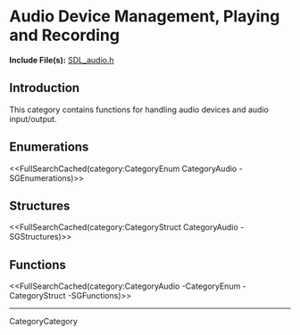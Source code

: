 <!-- #master-page:CategoryTemplate -->
<!-- #master-date:Unknown-Date -->
<!-- format wiki -->
<!-- language en -->

= Audio Device Management, Playing and Recording =

'''Include File(s):'''  [http://hg.libsdl.org/SDL/file/default/include/SDL_audio.h SDL_audio.h]


== Introduction ==

This category contains functions for handling audio devices and audio input/output.

== Enumerations ==
<<FullSearchCached(category:CategoryEnum CategoryAudio -SGEnumerations)>>

== Structures ==
<<FullSearchCached(category:CategoryStruct CategoryAudio -SGStructures)>>

== Functions ==
<<FullSearchCached(category:CategoryAudio -CategoryEnum -CategoryStruct -SGFunctions)>>

----
CategoryCategory
